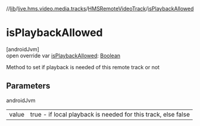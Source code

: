//[lib](../../../index)/[live.hms.video.media.tracks](../index)/[HMSRemoteVideoTrack](index)/[isPlaybackAllowed](is-playback-allowed)

# isPlaybackAllowed

[androidJvm]\
open override var [isPlaybackAllowed](is-playback-allowed): [Boolean](https://kotlinlang.org/api/latest/jvm/stdlib/kotlin/-boolean/index.html)

Method to set if playback is needed of this remote track or not

## Parameters

androidJvm

|       |                                                               |
| ----- | ------------------------------------------------------------- |
| value | true - if local playback is needed for this track, else false |
